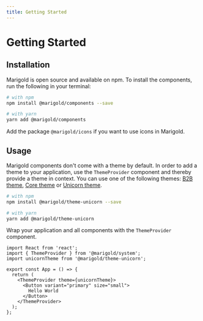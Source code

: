 ```yaml
---
title: Getting Started
---
```


# Getting Started

## Installation

Marigold is open source and available on npm. To install the components, run the following in your terminal:

```bash onlyCode
# with npm
npm install @marigold/components --save

# with yarn
yarn add @marigold/components
```

Add the package `@marigold/icons` if you want to use icons in Marigold.

## Usage

Marigold components don't come with a theme by default. In order to add a theme to your application, use the `ThemeProvider`
component and thereby provide a theme in context. You can use one of the following themes: [B2B theme](../../themes/b2b), [Core theme](../../themes/core) or [Unicorn theme](../../themes/unicorn).

```bash onlyCode
# with npm
npm install @marigold/theme-unicorn --save

# with yarn
yarn add @marigold/theme-unicorn
```

Wrap your application and all components with the `ThemeProvider` component.

```tsx onlyCode
import React from 'react';
import { ThemeProvider } from '@marigold/system';
import unicornTheme from '@marigold/theme-unicorn';

export const App = () => {
  return (
    <ThemeProvider theme={unicornTheme}>
      <Button variant="primary" size="small">
        Hello World
      </Button>
    </ThemeProvider>
  );
};
```
